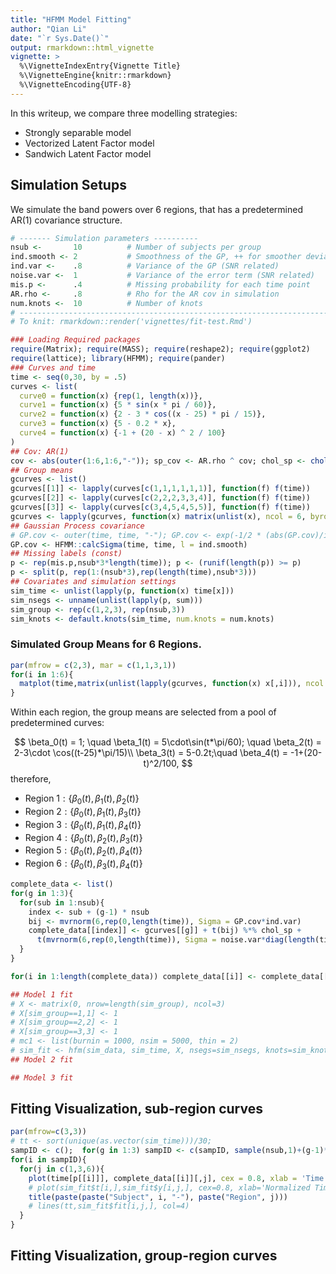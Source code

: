 ```yaml
---
title: "HFMM Model Fitting"
author: "Qian Li"
date: "`r Sys.Date()`"
output: rmarkdown::html_vignette
vignette: >
  %\VignetteIndexEntry{Vignette Title}
  %\VignetteEngine{knitr::rmarkdown}
  %\VignetteEncoding{UTF-8}
---
```


In this writeup, we compare three modelling strategies:

- Strongly separable model
- Vectorized Latent Factor model
- Sandwich Latent Factor model

## Simulation Setups
We simulate the band powers over 6 regions, that has a predetermined AR(1) covariance structure.
```r
# ------- Simulation parameters ----------
nsub <-       10          # Number of subjects per group
ind.smooth <- 2           # Smoothness of the GP, ++ for smoother deviation
ind.var <-    .8          # Variance of the GP (SNR related)
noise.var <-  1           # Variance of the error term (SNR related)
mis.p <-      .4          # Missing probability for each time point
AR.rho <-     .8          # Rho for the AR cov in simulation
num.knots <-  10          # Number of knots
# ---------------------------------------------------------------------------+
# To knit: rmarkdown::render('vignettes/fit-test.Rmd')
```

```r
### Loading Required packages
require(Matrix); require(MASS); require(reshape2); require(ggplot2)
require(lattice); library(HFMM); require(pander)
### Curves and time
time <- seq(0,30, by = .5)
curves <- list(
  curve0 = function(x) {rep(1, length(x))},
  curve1 = function(x) {5 * sin(x * pi / 60)},
  curve2 = function(x) {2 - 3 * cos((x - 25) * pi / 15)},
  curve3 = function(x) {5 - 0.2 * x},
  curve4 = function(x) {-1 + (20 - x) ^ 2 / 100}
)
## Cov: AR(1)
cov <- abs(outer(1:6,1:6,"-")); sp_cov <- AR.rho ^ cov; chol_sp <- chol(sp_cov)
## Group means
gcurves <- list()
gcurves[[1]] <- lapply(curves[c(1,1,1,1,1,1)], function(f) f(time))
gcurves[[2]] <- lapply(curves[c(2,2,2,3,3,4)], function(f) f(time))
gcurves[[3]] <- lapply(curves[c(3,4,5,4,5,5)], function(f) f(time))
gcurves <- lapply(gcurves, function(x) matrix(unlist(x), ncol = 6, byrow = F))
## Gaussian Process covariance
# GP.cov <- outer(time, time, "-"); GP.cov <- exp(-1/2 * (abs(GP.cov)/ind.smooth)^2)
GP.cov <- HFMM::calcSigma(time, time, l = ind.smooth)
## Missing labels (const)
p <- rep(mis.p,nsub*3*length(time)); p <- (runif(length(p)) >= p)
p <- split(p, rep(1:(nsub*3),rep(length(time),nsub*3)))
## Covariates and simulation settings
sim_time <- unlist(lapply(p, function(x) time[x]))
sim_nsegs <- unname(unlist(lapply(p, sum)))
sim_group <- rep(c(1,2,3), rep(nsub,3))
sim_knots <- default.knots(sim_time, num.knots = num.knots)
```

### Simulated Group Means for 6 Regions.
```r
par(mfrow = c(2,3), mar = c(1,1,3,1))
for(i in 1:6){
  matplot(time,matrix(unlist(lapply(gcurves, function(x) x[,i])), ncol = 3), type='l', lwd = 2, xlab = '', main = paste0("Region ",i), col = c('blue','black','red'))
}   
```

Within each region, the group means are selected from a pool of predetermined curves:

$$
\beta_0(t) = 1; \quad \beta_1(t) = 5\cdot\sin(t*\pi/60); \quad \beta_2(t) =  2-3\cdot \cos((t-25)*\pi/15)\\
\beta_3(t) = 5-0.2t;\quad  \beta_4(t) = -1+(20-t)^2/100,
$$
therefore, 

* $\text{Region 1}:\{\beta_0(t), \beta_1(t), \beta_2(t)\}$
* $\text{Region 2}:\{\beta_0(t), \beta_1(t), \beta_3(t)\}$
* $\text{Region 3}:\{\beta_0(t), \beta_1(t), \beta_4(t)\}$
* $\text{Region 4}:\{\beta_0(t), \beta_2(t), \beta_3(t)\}$
* $\text{Region 5}:\{\beta_0(t), \beta_2(t), \beta_4(t)\}$
* $\text{Region 6}:\{\beta_0(t), \beta_3(t), \beta_4(t)\}$

```r
complete_data <- list()
for(g in 1:3){
  for(sub in 1:nsub){
    index <- sub + (g-1) * nsub
    bij <- mvrnorm(6,rep(0,length(time)), Sigma = GP.cov*ind.var)
    complete_data[[index]] <- gcurves[[g]] + t(bij) %*% chol_sp + 
      t(mvrnorm(6,rep(0,length(time)), Sigma = noise.var*diag(length(time))))
  }
}

for(i in 1:length(complete_data)) complete_data[[i]] <- complete_data[[i]][p[[i]],]

## Model 1 fit
# X <- matrix(0, nrow=length(sim_group), ncol=3)
# X[sim_group==1,1] <- 1
# X[sim_group==2,2] <- 1
# X[sim_group==3,3] <- 1
# mc1 <- list(burnin = 1000, nsim = 5000, thin = 2)
# sim_fit <- hfm(sim_data, sim_time, X, nsegs=sim_nsegs, knots=sim_knots, mcmc=mc1)
## Model 2 fit

## Model 3 fit
```

## Fitting Visualization, sub-region curves
```r
par(mfrow=c(3,3))
# tt <- sort(unique(as.vector(sim_time)))/30;
sampID <- c();  for(g in 1:3) sampID <- c(sampID, sample(nsub,1)+(g-1)*nsub)
for(i in sampID){
  for(j in c(1,3,6)){
    plot(time[p[[i]]], complete_data[[i]][,j], cex = 0.8, xlab = 'Time', ylab = 'Signal')
    # plot(sim_fit$t[i,],sim_fit$y[i,j,], cex=0.8, xlab='Normalized Time', ylab='Signal')
    title(paste(paste("Subject", i, "-"), paste("Region", j)))
    # lines(tt,sim_fit$fit[i,j,], col=4)
  }
}
```

## Fitting Visualization, group-region curves
